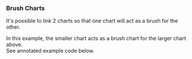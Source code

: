 

<Version />

### Brush Charts
It's possible to link 2 charts so that one chart will act as a brush for the other.

<Meta of={Stories} />
<Canvas />


<div className="content">
  <div>In this example, the smaller chart acts as a brush chart for the larger chart above.</div>
  <div>See annotated example code below.</div>
</div>

<div className="columns">
<div className="column">

```jsx
//Large chart on top

<LineChart 
  options={{
    chart: {
      id: "itemsChart", //ensure unique id
      toolbar: { //this allows panning large chart
        autoSelected: "pan",
        show: false,
      },
      zoom: { 
        // panning doesn't work unless "zoom" is enabled
        enabled: true,
      },
    },
    xaxis: {
      decimalsInFloat: 0,
      tickAmount: 5,
      // if not using timeseries data, 
      // set `type` to "numeric"
      type: "numeric",
    },
  }}
  {data}
/>
```

</div>
<div className="column">

```jsx
//Small chart below large chart

<BarChart options={{
    chart: {
      id: "brush", //ensure unique id
      brush: { //enable brushing on `traget`
        target: "itemsChart",
        enabled: true,
      },
      selection: { 
        //preselect part of chart on load
        enabled: true,
        xaxis: {
          min: 50,
          max: 100,
        },
      },
    },
    xaxis: {
      // if not using timeseries data, 
      // set `type` to "numeric"
      type: "numeric",
      //hide axis labels on brush chart
      labels: { show: false },
    },
    yaxis: {
      tickAmount: 2,
    },
  }}
  {data}
  ...
/>
```

</div>
</div>